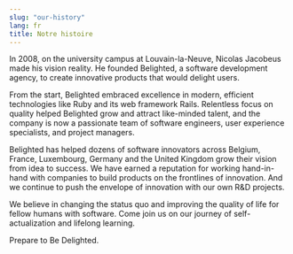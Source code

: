 ```yaml
---
slug: "our-history"
lang: fr
title: Notre histoire
---
```


In 2008, on the university campus at Louvain-la-Neuve, Nicolas Jacobeus made his vision reality. He founded Belighted, a software development agency, to create innovative products that would delight users.

From the start, Belighted embraced excellence in modern, efficient technologies like Ruby and its web framework Rails. Relentless focus on quality helped Belighted grow and attract like-minded talent, and the company is now a passionate team of software engineers, user experience specialists, and project managers.

Belighted has helped dozens of software innovators across Belgium, France, Luxembourg, Germany and the United Kingdom grow their vision from idea to success. We have earned a reputation for working hand-in-hand with companies to build products on the frontlines of innovation. And we continue to push the envelope of innovation with our own R&D projects.

We believe in changing the status quo and improving the quality of life for fellow humans with software. Come join us on our journey of self-actualization and lifelong learning.

Prepare to Be Delighted.
